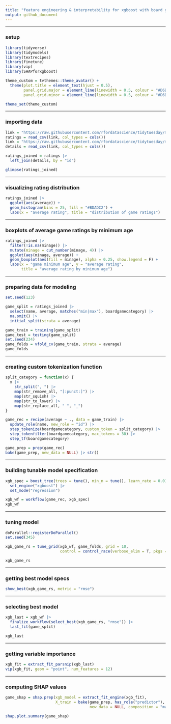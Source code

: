 ---
title: "feature engineering & interpretability for xgboost with board game ratings"
output: github_document
---

___

### setup

```{r message = F, warning = F}
library(tidyverse)
library(tidymodels)
library(textrecipes)
library(finetune)
library(vip)
library(SHAPforxgboost)

theme_custom = tvthemes::theme_avatar() +
  theme(plot.title = element_text(hjust = 0.5),
        panel.grid.major = element_line(linewidth = 0.5, colour = "#D6D0C4"),
        panel.grid.minor = element_line(linewidth = 0.5, colour = "#D6D0C4"))

theme_set(theme_custom)
```

___

### importing data

```{r}
link = "https://raw.githubusercontent.com/rfordatascience/tidytuesday/master/data/2022/2022-01-25/ratings.csv"
ratings = read_csv(link, col_types = cols())
link = "https://raw.githubusercontent.com/rfordatascience/tidytuesday/master/data/2022/2022-01-25/details.csv"
details = read_csv(link, col_types = cols())

ratings_joined = ratings |>
  left_join(details, by = "id")

glimpse(ratings_joined)
```

___

### visualizing rating distribution

```{r}
ratings_joined |>
  ggplot(aes(average)) +
  geom_histogram(bins = 25, fill = "#BDADC2") +
  labs(x = "average rating", title = "distribution of game ratings")
```

___

### boxplots of average game ratings by minimum age

```{r}
ratings_joined |>
  filter(!is.na(minage)) |>
  mutate(minage = cut_number(minage, 4)) |>
  ggplot(aes(minage, average)) +
  geom_boxplot(aes(fill = minage), alpha = 0.25, show.legend = F) +
  labs(x = "game minimum age", y = "average rating",
       title = "average rating by minimum age")
```

___

### preparing data for modeling

```{r}
set.seed(123)

game_split = ratings_joined |>
  select(name, average, matches("min|max"), boardgamecategory) |>
  na.omit() |>
  initial_split(strata = average)

game_train = training(game_split)
game_test = testing(game_split)
set.seed(234)
game_folds = vfold_cv(game_train, strata = average)
game_folds
```

___

### creating custom tokenization function

```{r warning = F}
split_category = function(x) {
  x |>
    str_split(", ") |>
    map(str_remove_all, "[:punct:]") |>
    map(str_squish) |>
    map(str_to_lower) |>
    map(str_replace_all, " ", "_")
}

game_rec = recipe(average ~ ., data = game_train) |>
  update_role(name, new_role = "id") |>
  step_tokenize(boardgamecategory, custom_token = split_category) |>
  step_tokenfilter(boardgamecategory, max_tokens = 30) |>
  step_tf(boardgamecategory)

game_prep = prep(game_rec)
bake(game_prep, new_data = NULL) |> str()
```

___

### building tunable model specification

```{r}
xgb_spec = boost_tree(trees = tune(), min_n = tune(), learn_rate = 0.01) |>
  set_engine("xgboost") |>
  set_mode("regression")

xgb_wf = workflow(game_rec, xgb_spec)
xgb_wf
```

___

### tuning model

```{r warning = F}
doParallel::registerDoParallel()
set.seed(345)

xgb_game_rs = tune_grid(xgb_wf, game_folds, grid = 10,
                        control = control_race(verbose_elim = T, pkgs = "stringr"))

xgb_game_rs
```

___

### getting best model specs

```{r}
show_best(xgb_game_rs, metric = "rmse")
```

___

### selecting best model

```{r}
xgb_last = xgb_wf |>
  finalize_workflow(select_best(xgb_game_rs, "rmse")) |>
  last_fit(game_split)

xgb_last
```

___

### getting variable importance

```{r warning = F}
xgb_fit = extract_fit_parsnip(xgb_last)
vip(xgb_fit, geom = "point", num_features = 12)
```

___

### computing SHAP values

```{r}
game_shap = shap.prep(xgb_model = extract_fit_engine(xgb_fit),
                      X_train = bake(game_prep, has_role("predictor"),
                                     new_data = NULL, composition = "matrix"))

shap.plot.summary(game_shap)
```
























































